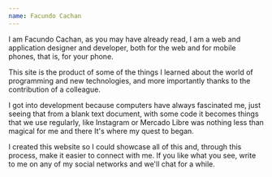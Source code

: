 ```yaml
---
name: Facundo Cachan
---
```

I am Facundo Cachan, as you may have already read, I am a web and application designer and developer, both for the web and for mobile phones, that is, for your phone.

This site is the product of some of the things I learned about the world of programming and new technologies, and more importantly thanks to the contribution of a colleague.

I got into development because computers have always fascinated me, just seeing that from a blank text document, with some code it becomes things that we use regularly, like Instagram or Mercado Libre was nothing less than magical for me and there It's where my quest to began.

I created this website so I could showcase all of this and, through this process, make it easier to connect with me. If you like what you see, write to me on any of my social networks and we'll chat for a while.